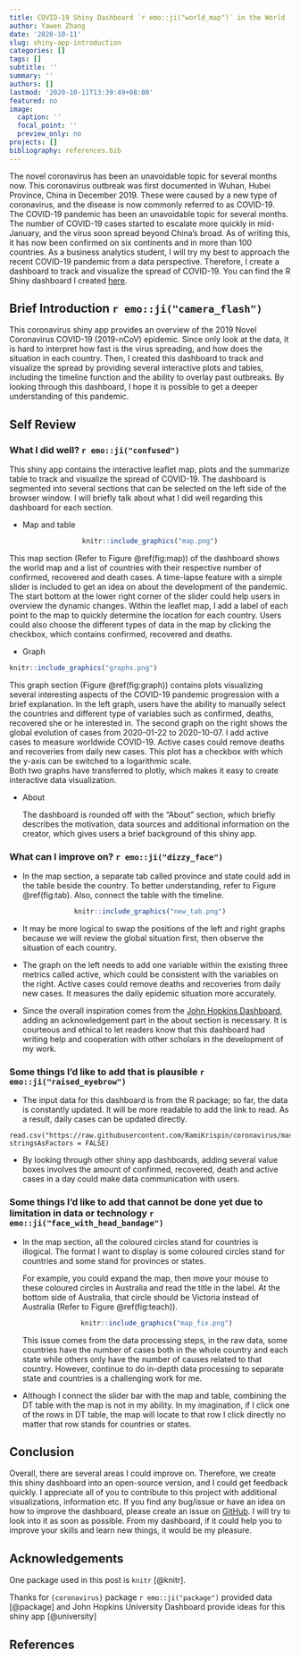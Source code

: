 ```yaml
---
title: COVID-19 Shiny Dashboard `r emo::ji("world_map")` in the World
author: Yawen Zhang
date: '2020-10-11'
slug: shiny-app-introduction
categories: []
tags: []
subtitle: ''
summary: ''
authors: []
lastmod: '2020-10-11T13:39:49+08:00'
featured: no
image:
  caption: ''
  focal_point: ''
  preview_only: no
projects: []
bibliography: references.bib
---
```




The novel coronavirus has been an unavoidable topic for several months now. This coronavirus outbreak was first documented in Wuhan, Hubei Province, China in December 2019. These were caused by a new type of coronavirus, and the disease is now commonly referred to as COVID-19. The COVID-19 pandemic has been an unavoidable topic for several months. The number of COVID-19 cases started to escalate more quickly in mid-January, and the virus soon spread beyond China’s broad. As of writing this, it has now been confirmed on six continents and in more than 100 countries. 
As a business analytics student, I will try my best to approach the recent COVID-19 pandemic from a data perspective. Therefore, I create a dashboard to track and visualize the spread of COVID-19. You can find the R Shiny dashboard I created [here](https://yawen.shinyapps.io/shiny-assessment-yawenzhang9701/). 



## Brief Introduction `r emo::ji("camera_flash")`

This coronavirus shiny app provides an overview of the 2019 Novel Coronavirus COVID-19 (2019-nCoV) epidemic. Since only look at the data, it is hard to interpret how fast is the virus spreading, and how does the situation in each country. Then, I created this dashboard to track and visualize the spread by providing several interactive plots and tables, including the timeline function and the ability to overlay past outbreaks. By looking through this dashboard, I hope it is possible to get a deeper understanding of this pandemic. 

## Self Review

### What I did well? `r emo::ji("confused")`

This shiny app contains the interactive leaflet map, plots and the summarize table to track and visualize the spread of COVID-19. The dashboard is segmented into several sections that can be selected on the left side of the browser window. I will briefly talk about what I did well regarding this dashboard for each section. 

  
  - Map and table
  
  <center>
```r
knitr::include_graphics("map.png")
```
  </center>
  This map section (Refer to Figure \@ref(fig:map)) of the dashboard shows the world map and a list of countries with their respective number of confirmed, recovered and death cases. A time-lapse feature with a simple slider is included to get an idea on about the development of the pandemic. The start bottom at the lower right corner of the slider could help users in overview the dynamic changes. 
Within the leaflet map, I add a label of each point to the map to quickly determine the location for each country. Users could also choose the different types of data in the map by clicking the checkbox, which contains confirmed, recovered and deaths. 

  
  -	Graph
  <center>
```r
knitr::include_graphics("graphs.png")
``` 
  </center>
  This graph section (Figure \@ref(fig:graph)) contains plots visualizing several interesting aspects of the COVID-19 pandemic progression with a brief explanation. 
In the left graph, users have the ability to manually select the countries and different type of variables such as confirmed, deaths, recovered she or he interested in. 
The second graph on the right shows the global evolution of cases from 2020-01-22 to 2020-10-07. I add active cases to measure worldwide COVID-19. Active cases could remove deaths and recoveries from daily new cases.  This plot has a checkbox with which the y-axis can be switched to a logarithmic scale.   
  Both two graphs have transferred to plotly, which makes it easy to create interactive data visualization. 
  
  -	About

    The dashboard is rounded off with the “About” section, which briefly describes the motivation, data sources and additional information on the creator, which gives users a brief background of this shiny app. 
  
### What can I improve on? `r emo::ji("dizzy_face")`

  -	In the map section, a separate tab called province and state could add in the table beside the country. To better understanding, refer to Figure \@ref(fig:tab). Also, connect the table with the timeline.
  
  <center>
```r
knitr::include_graphics("new_tab.png")
```
  </center>  
  -	It may be more logical to swap the positions of the left and right graphs because we will review the global situation first, then observe the situation of each country. 
      
  -	The graph on the left needs to add one variable within the existing three metrics called active, which could be consistent with the variables on the right. Active cases could remove deaths and recoveries from daily new cases. It measures the daily epidemic situation more accurately. 
      
  -	Since the overall inspiration comes from the [John Hopkins Dashboard](https://coronavirus.jhu.edu/map.html), adding an acknowledgement part in the about section is necessary. It is courteous and ethical to let readers know that this dashboard had writing help and cooperation with other scholars in the development of my work. 
  
### Some things I'd like to add that is plausible `r emo::ji("raised_eyebrow")`

  -	The input data for this dashboard is from the R package; so far, the data is constantly updated. It will be more readable to add the link to read. As a result, daily cases can be updated directly. 
```
read.csv("https://raw.githubusercontent.com/RamiKrispin/coronavirus/master/csv/coronavirus.csv", stringsAsFactors = FALSE)
```
    
  -	By looking through other shiny app dashboards, adding several value boxes involves the amount of confirmed, recovered, death and active cases in a day could make data communication with users. 
  
### Some things I’d like to add that cannot be done yet due to limitation in data or technology `r emo::ji("face_with_head_bandage")`


  -	In the map section, all the coloured circles stand for countries is illogical. The format I want to display is some coloured circles stand for countries and some stand for provinces or states. 
    
    For example, you could expand the map, then move your mouse to these coloured circles in Australia and read the title in the label. At the bottom side of Australia, that circle should be Victoria instead of Australia (Refer to Figure \@ref(fig:teach)).  
    <center>
```r
knitr::include_graphics("map_fix.png")
```
  </center>
  This issue comes from the data processing steps, in the raw data, some countries have the number of cases both in the whole country and each state while others only have the number of causes related to that country.  However, continue to do in-depth data processing to separate state and countries is a challenging work for me.
      
  -	Although I connect the slider bar with the map and table, combining the DT table with the map is not in my ability. In my imagination, if I click one of the rows in DT table, the map will locate to that row I click directly no matter that row stands for countries or states. 
  
## Conclusion  
Overall, there are several areas I could improve on. Therefore, we create this shiny dashboard into an open-source version, and I could get feedback quickly. I appreciate all of you to contribute to this project with additional visualizations, information etc. If you find any bug/issue or have an idea on how to improve the dashboard, please create an issue on [GitHub](https://github.com/etc5523-2020/shiny-assessment-yawenzhang9701). I will try to look into it as soon as possible. From my dashboard, if it could help you to improve your skills and learn new things, it would be my pleasure. 


## Acknowledgements

One package used in this post is `knitr` [@knitr]. 
  
Thanks for `{coronavirus}` package `r emo::ji("package")` provided data [@package] and John Hopkins University Dashboard provide ideas for this shiny app [@university]


##  References




